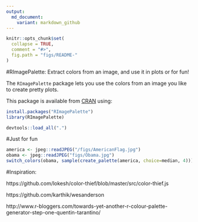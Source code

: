 ```yaml
---
output:
  md_document:
    variant: markdown_github
---
```


```r
knitr::opts_chunk$set(
  collapse = TRUE,
  comment = "#>",
  fig.path = "figs/README-"
)
```

#RImagePalette: Extract colors from an image, and use it in plots or for fun!

The `RImagePalette` package lets you use the colors from an image you like to create pretty plots. 

This package is available from [CRAN](https://cran.r-project.org/web/packages/RImagePalette/index.html) using:

```r
install.packages("RImagePalette")
library(RImagePalette)
```
```r
devtools::load_all(".")
```

#Just for fun

```r
america <- jpeg::readJPEG("/figs/AmericanFlag.jpg")
obama <- jpeg::readJPEG("figs/Obama.jpg")
switch_colors(obama, sample(create_palette(america, choice=median, 4)))
```
#Inspiration:

https://github.com/lokesh/color-thief/blob/master/src/color-thief.js

https://github.com/karthik/wesanderson

http://www.r-bloggers.com/towards-yet-another-r-colour-palette-generator-step-one-quentin-tarantino/

